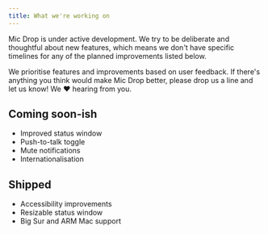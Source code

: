 ```yaml
---
title: What we're working on
---
```



<Panel>

Mic Drop is under active development. We try to be deliberate and thoughtful about new features, which means we don't have specific timelines for any of the planned improvements listed below.

We prioritise features and improvements based on user feedback. If there's anything you think would make Mic Drop better, please <Link href="mailto:micdrop@octopusthink.com">drop us a line</Link> and let us know! We ❤️ hearing from you.

</Panel>

<Panel gridTablet="1fr 1fr" verticalAlignment="top" className="roadmap">

<div>

## Coming soon-ish

- <NautilusIcon name="square" />Improved status window
- <NautilusIcon name="square" />Push-to-talk toggle
- <NautilusIcon name="square" />Mute notifications
- <NautilusIcon name="square" />Internationalisation

</div>

<div>

## Shipped
- <NautilusIcon name="check-square" color="green" />Accessibility improvements
- <NautilusIcon name="check-square" color="green" />Resizable status window
- <NautilusIcon name="check-square" color="green" />Big Sur and ARM Mac support

</div>

</Panel>
